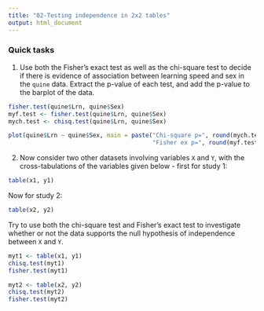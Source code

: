 ```yaml
---
title: "02-Testing independence in 2x2 tables"
output: html_document
---
```



### Quick tasks

1. Use both the Fisher's exact test as well as the chi-square test to decide if there is evidence of association between learning speed and sex in the `quine` data. Extract the p-value of each test, and add the p-value to the barplot of the data.

```r
fisher.test(quine$Lrn, quine$Sex)
myf.test <- fisher.test(quine$Lrn, quine$Sex)
mych.test <- chisq.test(quine$Lrn, quine$Sex)
```


```r
plot(quine$Lrn ~ quine$Sex, main = paste("Chi-square p=", round(mych.test$p.value, 2), 
                                         "Fisher ex p=", round(myf.test$p.value, 2)))

```


2. Now consider two other datasets involving variables `X` and `Y`, with the cross-tabulations of the variables given below - first for study 1:


```r
table(x1, y1)
```

Now for study 2:

```r
table(x2, y2)
```

Try to use both the chi-square test and Fisher's exact test to investigate whether or not the data supports the null hypothesis of independence between `X` and `Y`.

```r
myt1 <- table(x1, y1)
chisq.test(myt1)
fisher.test(myt1)

myt2 <- table(x2, y2)
chisq.test(myt2)
fisher.test(myt2)
```
